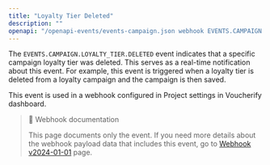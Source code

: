 ```yaml
---
title: "Loyalty Tier Deleted"
description: ""
openapi: "/openapi-events/events-campaign.json webhook EVENTS.CAMPAIGN.LOYALTY_TIER.DELETED"
---
```


The `EVENTS.CAMPAIGN.LOYALTY_TIER.DELETED` event indicates that a specific campaign loyalty tier was deleted. This serves as a real-time notification about this event. For example, this event is triggered when a loyalty tier is deleted from a loyalty campaign and the campaign is then saved.

This event is used in a webhook configured in Project settings in Voucherify dashboard.

> 📘 Webhook documentation
>
> This page documents only the event. If you need more details about the webhook payload data that includes this event, go to [Webhook v2024-01-01](ref:introduction-to-webhooks "Introduction to webhooks v2024-01-01") page.